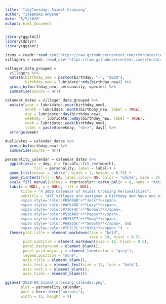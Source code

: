 ```yaml
---
title: 'TidyTuesday: Animal Crossing'
author: "Ijeamaka Anyene"
date: "5/5/2020"
output: html_document
---
```


```r
library(ggplot2)
library(dplyr)
library(ggtext)
```

```r
items = readr::read_csv('https://raw.githubusercontent.com/rfordatascience/tidytuesday/master/data/2020/2020-05-05/items.csv')
villagers = readr::read_csv('https://raw.githubusercontent.com/rfordatascience/tidytuesday/master/data/2020/2020-05-05/villagers.csv')

```

```r
villager_data_grouped = 
  villagers %>%
  mutate(birthday_new = paste0(birthday, "-", "2020"),
         birthday_new = lubridate::mdy(birthday_new)) %>%
  group_by(birthday_new, personality, species) %>%
  summarise(counts = n())
```

```r
calendar_dates = villager_data_grouped %>%
  mutate(year = lubridate::year(birthday_new),
         month = lubridate::month(birthday_new, label = TRUE), 
         day = lubridate::day(birthday_new),
         weekday = lubridate::wday(birthday_new, label = TRUE),
         week = lubridate::week(birthday_new), 
         label = paste0(weekday, "<br>", day)) %>%
  arrange(week)

```

```r
duplicates = calendar_dates %>%
  group_by(birthday_new) %>%
  summarise(counts = n())
```

```r
personality_calendar = calendar_dates %>%
  ggplot(aes(x = day, y = forcats::fct_rev(month), 
             fill = personality, label = label)) +
  geom_tile(colour = "white", width = 1, height = 0.75) +
  geom_richtext(fill = NA, label.color= NA, color = "white", size = 3) +
  scale_fill_manual(values = rcartocolor::carto_pal(n = 8, name = "Antique")) +
  labs(x = NULL, y = NULL, fill = NULL,
       title = "A 2020 Calendar of Animal Crossing Personalities",
       subtitle = "All villages are assigned a birthday and have one of six personality types: <span style='color:#855C75'>**Cranky**</span>, 
       <span style='color:#D9AF6B'>**Jock**</span>, 
       <span style='color:#AF6458'>**Lazy**</span>, 
       <span style='color:#736F4C'>**Normal**</span>, 
       <span style='color:#526A83'>**Peppy**</span>, 
       <span style='color:#625377'>**Smug**</span>, 
       <span style='color:#68855C'>**Snooty**</span>, and 
       <span style='color:#7C7C7C'>**Uchi**</span>.")  +
  theme(plot.title = element_markdown(face = "bold", 
                                      size = 18, hjust = 0.5),
        plot.subtitle = element_markdown(size = 12, hjust = 0.5),
        panel.background = element_blank(),
        panel.grid.major.y = element_line(color = "grey"),
        legend.position = "none",
        axis.title = element_blank(),
        axis.text.y = element_text(size = 12, face = "bold"),
        axis.text.x = element_blank(),
        axis.ticks = element_blank())

```

```r
ggsave("2020-09_animal_crossing_calendar.png",
       plot = personality_calendar, 
       path = here::here("outputs"),
       width = 15, height = 9)

```